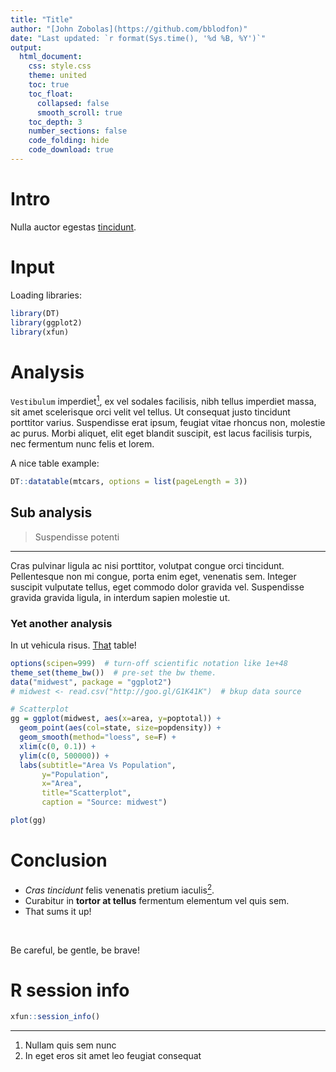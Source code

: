 ```yaml
---
title: "Title"
author: "[John Zobolas](https://github.com/bblodfon)"
date: "Last updated: `r format(Sys.time(), '%d %B, %Y')`"
output:
  html_document:
    css: style.css
    theme: united
    toc: true
    toc_float:
      collapsed: false
      smooth_scroll: true
    toc_depth: 3
    number_sections: false
    code_folding: hide
    code_download: true
---
```


# Intro {-}

Nulla auctor egestas [tincidunt](#sub-analysis).

# Input {-}

Loading libraries:
```r
library(DT)
library(ggplot2)
library(xfun)
```

# Analysis {-}

`Vestibulum` imperdiet[<sup>1</sup>](#footnote1), ex vel sodales facilisis, nibh tellus imperdiet massa, sit amet scelerisque orci velit vel tellus. Ut consequat justo tincidunt porttitor varius. Suspendisse erat ipsum, feugiat vitae rhoncus non, molestie ac purus. Morbi aliquet, elit eget blandit suscipit, est lacus facilisis turpis, nec fermentum nunc felis et lorem.

<div id="Table1">A nice table example:</div>
```r
DT::datatable(mtcars, options = list(pageLength = 3))
```

## Sub analysis {-}

> Suspendisse potenti

----

Cras pulvinar ligula ac nisi porttitor, volutpat congue orci tincidunt. Pellentesque non mi congue, porta enim eget, venenatis sem. Integer suscipit vulputate tellus, eget commodo dolor gravida vel. Suspendisse gravida gravida ligula, in interdum sapien molestie ut.

### Yet another analysis {-}

<div class="blue-box">
In ut vehicula risus. [That](#Table1) table!
</div>

```r
options(scipen=999)  # turn-off scientific notation like 1e+48
theme_set(theme_bw())  # pre-set the bw theme.
data("midwest", package = "ggplot2")
# midwest <- read.csv("http://goo.gl/G1K41K")  # bkup data source

# Scatterplot
gg = ggplot(midwest, aes(x=area, y=poptotal)) + 
  geom_point(aes(col=state, size=popdensity)) + 
  geom_smooth(method="loess", se=F) + 
  xlim(c(0, 0.1)) + 
  ylim(c(0, 500000)) + 
  labs(subtitle="Area Vs Population", 
       y="Population", 
       x="Area", 
       title="Scatterplot", 
       caption = "Source: midwest")

plot(gg)
```

# Conclusion {-}

<div class="green-box">
  - *Cras tincidunt* felis venenatis pretium iaculis[<sup>2</sup>](#footnote2). 
  - Curabitur in **tortor at tellus** fermentum elementum vel quis sem.
  - That sums it up!
</div>
<br>
<div class="orange-box">
Be careful, be gentle, be brave!
</div>

# R session info {-}

```r
xfun::session_info()
```

----
1. <div id="footnote1">Nullam quis sem nunc</div>
2. <div id="footnote2">In eget eros sit amet leo feugiat consequat</div>
